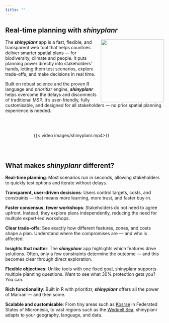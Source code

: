 ```yaml
---
title: ""
---
```

## Real-time planning with _shinyplanr_

<img src="images/shinyplanr.png" style="float: right; margin-left: 10px; width: 200px">

The **_shinyplanr_** app is a fast, flexible, and transparent web tool that helps countries deliver smarter spatial plans — for biodiversity, climate and people. It puts planning power directly into stakeholders’ hands, letting them test scenarios, explore trade-offs, and make decisions in real time.

Built on robust science and the proven R language and _prioritizr_ engine, **_shinyplanr_** helps overcome the delays and disconnects of traditional MSP. It’s user-friendly, fully customisable, and designed for all stakeholders — no prior spatial planning experience is needed.
<br>
<br>
<br>

::: columns
::: {.column width="15%"}
:::
::: {.column width="70%"}
{{< video images/shinyplanr.mp4>}}
:::
::: {.column width="15%"}
:::
:::
<br>


## What makes _shinyplanr_ different?

**Real-time planning**: Most scenarios run in seconds, allowing stakeholders to quickly test options and iterate without delays.

**Transparent, user-driven decisions**: Users control targets, costs, and constraints — that means more learning, more trust, and faster buy-in.

**Faster consensus, fewer workshops**: Stakeholders do not need to agree upfront. Instead, they explore plans independently, reducing the need for multiple expert-led workshops.

**Clear trade-offs**: See exactly how different features, zones, and costs shape a plan. Understand where the compromises are — and who is affected.

**Insights that matter**: The **_shinyplanr_** app highlights which features drive solutions. Often, only a few constraints determine the outcome — and this becomes clear through direct exploration.

**Flexible objectives**: Unlike tools with one fixed goal, shinyplanr supports multiple planning questions. Want to see what 30% protection gets you? You can.

**Rich functionality**: Built in R with prioritizr, **_shinyplanr_** offers all the power of Marxan — and then some.

**Scalable and customisable**: From tiny areas such as [Kosrae](whereWeWork/Kosrae.html) in Federated States of Micronesia, to vast regions such as the [Weddell Sea](whereWeWork/WeddellSea.html), shinyplanr adapts to your geography, language, and data.

